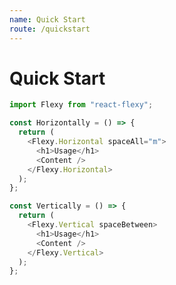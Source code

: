 ```yaml
---
name: Quick Start
route: /quickstart
---
```


# Quick Start

```javascript
import Flexy from "react-flexy";

const Horizontally = () => {
  return (
    <Flexy.Horizontal spaceAll="m">
      <h1>Usage</h1>
      <Content />
    </Flexy.Horizontal>
  );
};

const Vertically = () => {
  return (
    <Flexy.Vertical spaceBetween>
      <h1>Usage</h1>
      <Content />
    </Flexy.Vertical>
  );
};
```